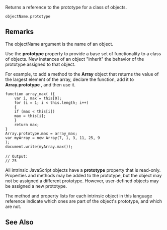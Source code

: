 Returns a reference to the prototype for a class of objects.

 objectName.prototype
==Remarks==
The objectName argument is the name of an object.

Use the '''prototype''' property to provide a base set of functionality to a class of objects. New instances of an object "inherit" the behavior of the prototype assigned to that object.

For example, to add a method to the '''Array''' object that returns the value of the largest element of the array, declare the function, add it to '''Array.prototype''' , and then use it.

 function array_max( ){
     var i, max = this[0];
     for (i = 1; i &lt; this.length; i++)
     {
     if (max &lt; this[i])
     max = this[i];
     }
     return max;
 }
 Array.prototype.max = array_max;
 var myArray = new Array(7, 1, 3, 11, 25, 9
 );
 document.write(myArray.max());
 
 // Output:
 // 25
All intrinsic JavaScript objects have a '''prototype''' property that is read-only. Properties and methods may be added to the prototype, but the object may not be assigned a different prototype. However, user-defined objects may be assigned a new prototype.

The method and property lists for each intrinsic object in this language reference indicate which ones are part of the object's prototype, and which are not.


==See Also==

              
